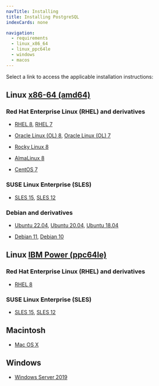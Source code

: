 ```yaml
---
navTitle: Installing
title: Installing PostgreSQL
indexCards: none

navigation:
  - requirements
  - linux_x86_64
  - linux_ppc64le
  - windows
  - macos
---
```


Select a link to access the applicable installation instructions:

## Linux [x86-64 (amd64)](linux_x86_64)

### Red Hat Enterprise Linux (RHEL) and derivatives

- [RHEL 8](linux_x86_64/postgresql_rhel_8), [RHEL 7](linux_x86_64/postgresql_rhel_7)

- [Oracle Linux (OL) 8](linux_x86_64/postgresql_rhel_8), [Oracle Linux (OL) 7](linux_x86_64/postgresql_rhel_7)

- [Rocky Linux 8](linux_x86_64/postgresql_other_linux_8)

- [AlmaLinux 8](linux_x86_64/postgresql_other_linux_8)

- [CentOS 7](linux_x86_64/postgresql_centos_7)

### SUSE Linux Enterprise (SLES)

- [SLES 15](linux_x86_64/postgresql_sles_15), [SLES 12](linux_x86_64/postgresql_sles_12)

### Debian and derivatives

- [Ubuntu 22.04](linux_x86_64/postgresql_ubuntu_22), [Ubuntu 20.04](linux_x86_64/postgresql_ubuntu_20), [Ubuntu 18.04](linux_x86_64/postgresql_ubuntu_18)

- [Debian 11](linux_x86_64/postgresql_debian_11), [Debian 10](linux_x86_64/postgresql_debian_10)

## Linux [IBM Power (ppc64le)](linux_ppc64le)

### Red Hat Enterprise Linux (RHEL) and derivatives

- [RHEL 8](linux_ppc64le/postgresql_rhel_8)

### SUSE Linux Enterprise (SLES)

- [SLES 15](linux_ppc64le/postgresql_sles_15), [SLES 12](linux_ppc64le/postgresql_sles_12)

## Macintosh

- [Mac OS X](macos)

## Windows

- [Windows Server 2019](windows)
